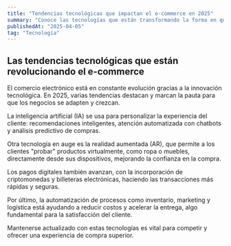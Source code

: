 ```yaml
---
title: "Tendencias tecnológicas que impactan el e-commerce en 2025"
summary: "Conoce las tecnologías que están transformando la forma en que compramos online."
publishedAt: "2025-04-05"
tag: "Tecnología"
---
```


## Las tendencias tecnológicas que están revolucionando el e-commerce

El comercio electrónico está en constante evolución gracias a la innovación tecnológica. En 2025, varias tendencias destacan y marcan la pauta para que los negocios se adapten y crezcan.

La inteligencia artificial (IA) se usa para personalizar la experiencia del cliente: recomendaciones inteligentes, atención automatizada con chatbots y análisis predictivo de compras.

Otra tecnología en auge es la realidad aumentada (AR), que permite a los clientes "probar" productos virtualmente, como ropa o muebles, directamente desde sus dispositivos, mejorando la confianza en la compra.

Los pagos digitales también avanzan, con la incorporación de criptomonedas y billeteras electrónicas, haciendo las transacciones más rápidas y seguras.

Por último, la automatización de procesos como inventario, marketing y logística está ayudando a reducir costos y acelerar la entrega, algo fundamental para la satisfacción del cliente.

Mantenerse actualizado con estas tecnologías es vital para competir y ofrecer una experiencia de compra superior.
